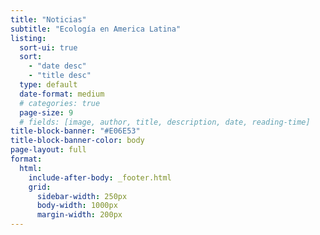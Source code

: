 ```yaml
---
title: "Noticias"
subtitle: "Ecología en America Latina"
listing:
  sort-ui: true
  sort: 
    - "date desc"
    - "title desc"
  type: default
  date-format: medium
  # categories: true
  page-size: 9
  # fields: [image, author, title, description, date, reading-time]
title-block-banner: "#E06E53"
title-block-banner-color: body
page-layout: full
format: 
  html:
    include-after-body: _footer.html 
    grid:
      sidebar-width: 250px
      body-width: 1000px
      margin-width: 200px
---
```


